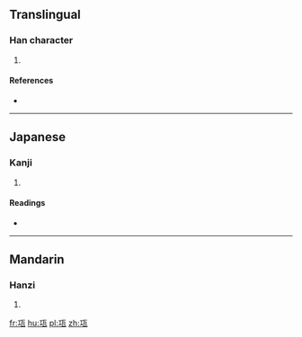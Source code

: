 ==Translingual==

===Han character===
{{Han char|rn=98|rad=瓦|as=03|sn=8|four=1111<sub>7</sub>|canj=一一女弓 (MMVN)}}

# {{defn|Han|sort=瓦03}}

====References====
* {{Han ref|kx=0748.080|dkj=21448|dj=1156.130|hdz=21421.070|uh=74E8|ud=29928|bh=CD6F|bd=52591}}

----

==Japanese==

===Kanji===
{{ja-kanji|grade=|rs=瓦03}}

# {{defn|lang=ja|sort=瓦03}}

====Readings====
* {{ja-readings|on=[[こう]] (kō)|kun=|nanori=}}

----

==Mandarin==

===Hanzi===
{{cmn-hanzi|pin=[[hóng]] ([[hong2]]), [[jiāng]] ([[jiang1]])|wg=hung<sup>2</sup>, chiang<sup>1</sup>}}

# {{defn|lang=cmn|sort=瓦03}}

[[fr:瓨]]
[[hu:瓨]]
[[pl:瓨]]
[[zh:瓨]]